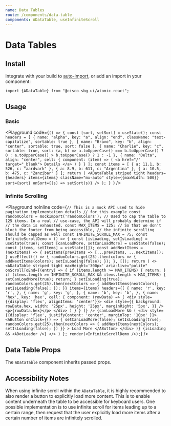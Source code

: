 ```yaml
---
name: Data Tables
route: /components/data-table
components: ADataTable, useInfiniteScroll
---
```


# Data Tables

## Install

Integrate with your build to [auto-import](/#integrating), or add an import in your component:

```
import {ADataTable} from "@cisco-sbg-ui/atomic-react";
```

## Usage

### Basic

<Playground
  code={`() => {
  const [sort, setSort] = useState();
  const headers = [
    {
      name: "alpha",
      key: "a",
      align: "end",
      className: "text-capitalize",
      sortable: true
    },
    {
      name: "Bravo",
      key: "b",
      align: "center",
      sortable: true,
      sort: false
    },
    {
      name: "Charlie",
      key: "c",
      sortable: true,
      sort: (a, b) =>
        a.toUpperCase() === b.toUpperCase()
          ? 0
          : a.toUpperCase() > b.toUpperCase()
          ? 1
          : -1
    },
    {
      name: "Delta",
      align: "center",
      cell: {
        component: (item) => (
          <a href="/" target="_blank">
            Details
          </a>
        )
      }
    }
  ];
  const items = [
    {
      a: 11.1,
      b: 526,
      c: "aardvark"
    },
    {
      a: 8.9,
      b: 611,
      c: "Argentina"
    },
    {
      a: 10.5,
      b: 475,
      c: "Zanzibar"
    }
  ];
  return (
    <ADataTable
      striped
      tight
      headers={headers}
      items={items}
      className="mx-auto"
      style={{maxWidth: 500}}
      sort={sort}
      onSort={(s) => setSort(s)}
    />
  );
}
`}
/>

### Infinite Scrolling

<Playground
  noInline
  code={`
  // This is a mock API used to hide pagination implementation details
  // for this example
  const randomColors = mockImport('randomColors');
  // Used to cap the table to 125 items. In a real
  // use-case, the API will probably determine if
  // the data is exhausted.
  const MAX_ITEMS = 125;
  // So that we don't block the footer from being accessible,
  // the infinite scrolling should be capped as well
  const INFINITE_SCROLL_MAX = 75;
  const InfiniteScrollDemo = () => {
    const [isLoading, setIsLoading] = useState(true);
    const [canLoadMore, setCanLoadMore] = useState(false);
    const [items, setItems] = useState([]);
    const addNextItems = (nextItems) => {
      setItems(prevItems => [...prevItems, ...nextItems]);
    }
    useEffect(() => {
      randomColors.get(25).then(colors => {
        addNextItems(colors);
        setIsLoading(false);
      });
    }, []);
    return (
      <>
        <ADataTable
          striped
          tight
          maxHeight='300px'
          aria-live="polite"
          onScrollToEnd={(entry) => {
            if (items.length >= MAX_ITEMS) {
              return;
            }
            if (items.length >= INFINITE_SCROLL_MAX && items.length < MAX_ITEMS) {
              setCanLoadMore(true);
              return;
            }
            setIsLoading(true);
            randomColors.get(25).then(nextColors => {
              addNextItems(nextColors);
              setIsLoading(false);
            });
          }}
          items={items}
          headers={[
            { name: 'r', key: 'r', },
            { name: 'g', key: 'g', },
            { name: 'b', key: 'b', },
            {
              name: 'hex',
              key: 'hex',
              cell: {
                component: (rowData) => (
                  <div style={{display: 'flex', alignItems: 'center'}}>
                    <div style={{
                      background: rowData.hex,
                      width: '25px',
                      height: '25px',
                      marginRight: '5px',
                      }} />
                    <p>{rowData.hex}</p>
                  </div>
                )
              }
            }
          ]}
        />
        {canLoadMore && (
          <div style={{display: 'flex', justifyContent: 'center', marginTop: '10px' }}>
            <AButton
              onClick={() => {
                setCanLoadMore(false);
                setIsLoading(true);
                randomColors.get(25).then(nextColors => {
                  addNextItems(nextColors);
                  setIsLoading(false);
                })
              }}
            >
            Load More
            </AButton>
          </div>
        )}
        {isLoading && <ADotLoader />}
      </>
    )
  };
  render(<InfiniteScrollDemo />);
`}
/>

## Data Table Props

The `ADataTable` component inherits passed props.

<Props of="ADataTable" />

## Accessibility Notes

When using infinite scroll within the `ADataTable`, it is highly recommended to also render a button to explicitly load more content. This is to enable content underneath the table to be accessible for keyboard users. One possible implementation is to use infinite scroll for items leading up to a certain range, then request that the user explicitly load more items after a certain number of items are infinitely scrolled.
